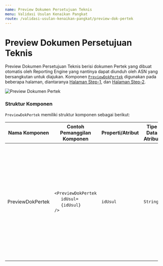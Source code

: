 ```yaml
---
name: Preview Dokumen Persetujuan Teknis
menu: Validasi Usulan Kenaikan Pangkat
route: /validasi-usulan-kenaikan-pangkat/preview-dok-pertek
---
```


# Preview Dokumen Persetujuan Teknis

Preview Dokumen Persetujuan Teknis berisi dokumen
Pertek yang dibuat otomatis oleh Reporting Engine yang
nantinya dapat diunduh oleh ASN yang bersangkutan untuk diajukan.
Komponen [`PreviewDokPertek`](/validasi-usulan-kenaikan-pangkat/preview-dok-pertek)
digunakan pada beberapa halaman, diantaranya
[Halaman Step-1](/validasi-usulan-kenaikan-pangkat/halaman-step-1 "Halaman Step-1"), dan
[Halaman Step-2](/validasi-usulan-kenaikan-pangkat/halaman-step-2 "Halaman Step-2").

![Preview Dokumen Pertek](../../src/img/validasi-usulan-kenaikan-pangkat/Step-1_PreviewDokumenPertek.png)

### Struktur Komponen

`PreviewDokPertek` memiliki struktur komponen sebagai berikut:

| Nama Komponen    | Contoh Pemanggilan <br/> Komponen                                                                                           | Properti/Atribut | Tipe Data <br/> Atribut | Penjelasan                                                                                                                                                                                              |
| ---------------- | --------------------------------------------------------------------------------------------------------------------------- | ---------------- | ----------------------- | ------------------------------------------------------------------------------------------------------------------------------------------------------------------------------------------------------- |
| PreviewDokPertek | `<PreviewDokPertek` <br/> &nbsp;&nbsp;&nbsp;&nbsp;&nbsp;`idUsul=` <br/> &nbsp;&nbsp;&nbsp;&nbsp;&nbsp;`{idUsul}` <br/> `/>` | `idUsul`         | `String`                | Properti id usul berisi informasi <br/> id usulan yang diajukan yang akan digunakan <br/> sebagai acuan untuk mengambil <br/> data Dokumen Persetujuan Teknis <br/> berdasarkan id usulan yang diajukan |
